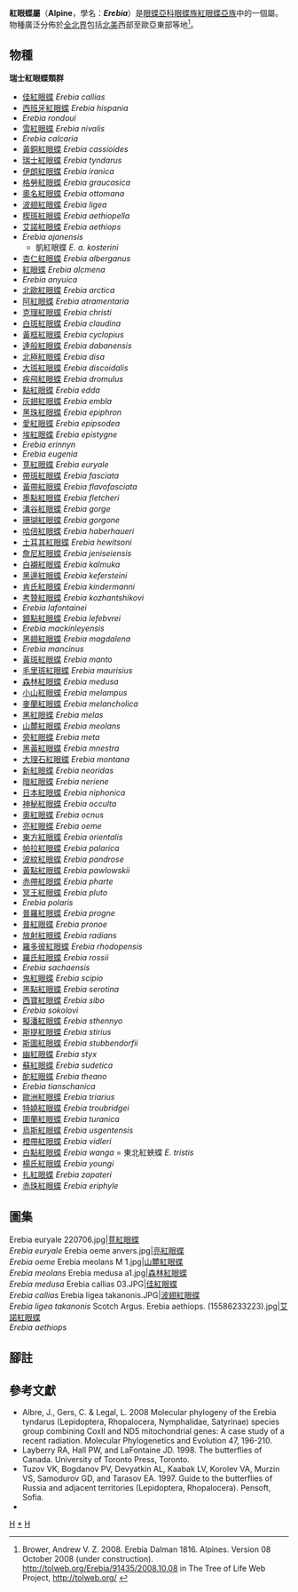 {{NoteTA
|G1=Butterfly
}}
{{Automatic Taxobox
| taxon = Erebia
| authority = Dalman, 1816
| fossil_range = {{fossilrange|32|0|earliest=37}}<small>從[[漸新世|漸新世]][[魯培爾期|魯培爾期]]至今<ref name=p2015>Peña, C., Witthauer, H., Klečková, I., Fric, Z., & Wahlberg, N. (2015). Adaptive radiations in butterflies: evolutionary history of the genus Erebia (Nymphalidae: Satyrinae). Biological Journal of the Linnean Society, 116(2), 449-467. {{en}}</ref></small>
| image = Butterfly Scotch Ringlet - İskoç Güzelesmeri - Erebia aethiops.jpg
| image_caption = [[艾諾紅眼蝶|艾諾紅眼蝶]]<br />''Erebia aethiops''
| type_species = [[波翅紅眼蝶|波翅紅眼蝶]]<br />''Papilio ligea''
| type_species_authority = (Fabricius, 1787)
| subdivision_ranks = 物種
| subdivision = 共100種，詳見正文。
| synonyms = 
* ''Epigea'' <small>Hübner 1819</small>
* ''Gorgo'' <small>Hübner 1819</small>
* ''Marica'' <small>Hübner 1819</small>
* ''Syngea'' <small>Hübner 1819</small>
* ''Phorcis'' <small>Hübner 1819</small>
* ''Oreina'' <small>Westwood 1841</small>
* 色眼蝶屬 ''Atercoloratus'' <small>Bang Haas 1938</small>
* ''Medusia'' <small>Verity 1953</small>
* ''Simplicia'' <small>Verity 1953</small>
* ''Triariia'' <small>Verity 1953</small>
* ''Truncaefalcia'' <small>Verity 1953</small>
* ''Simplospinosia'' <small>Verity 1957
}}

'''紅眼蝶屬'''（'''Alpine'''，學名：'''''Erebia'''''）是[[眼蝶亞科|眼蝶亞科]][[眼蝶族|眼蝶族]][[紅眼蝶亞族|紅眼蝶亞族]]中的一個屬。物種廣泛分佈於[[全北界|全北界]]包括[[北美|北美]]西部至歐亞東部等地<ref>Brower, Andrew V. Z. 2008. Erebia Dalman 1816. Alpines. Version 08 October 2008 (under construction). http://tolweb.org/Erebia/91435/2008.10.08 in The Tree of Life Web Project, http://tolweb.org/ {{Wayback|url=http://tolweb.org/ |date=20110515100516 }}</ref>。

== 物種 ==
'''瑞士紅眼蝶類群'''
* [[佳紅眼蝶|佳紅眼蝶]] ''Erebia callias''
* [[西班牙紅眼蝶|西班牙紅眼蝶]] ''Erebia hispania''
* ''Erebia rondoui''
* [[雪紅眼蝶|雪紅眼蝶]] ''Erebia nivalis''
* ''Erebia calcaria''
* [[黃銅紅眼蝶|黃銅紅眼蝶]] ''Erebia cassioides''
* [[瑞士紅眼蝶|瑞士紅眼蝶]] ''Erebia tyndarus''
* [[伊朗紅眼蝶|伊朗紅眼蝶]] ''Erebia iranica''
* [[格勞紅眼蝶|格勞紅眼蝶]] ''Erebia graucasica''
* [[奧名紅眼蝶|奧名紅眼蝶]] ''Erebia ottomana''
* [[波翅紅眼蝶|波翅紅眼蝶]] ''Erebia ligea''
* [[楔斑紅眼蝶|楔斑紅眼蝶]] ''Erebia aethiopella''
* [[艾諾紅眼蝶|艾諾紅眼蝶]] ''Erebia aethiops''
* ''Erebia ajanensis''
** 凱紅眼蝶 ''E. a. kosterini''
* [[杏仁紅眼蝶|杏仁紅眼蝶]] ''Erebia alberganus''
* [[紅眼蝶|紅眼蝶]] ''Erebia alcmena''
* ''Erebia anyuica''
* [[北歐紅眼蝶|北歐紅眼蝶]] ''Erebia arctica''
* [[阿紅眼蝶|阿紅眼蝶]] ''Erebia atramentaria''
* [[克理紅眼蝶|克理紅眼蝶]] ''Erebia christi''
* [[白斑紅眼蝶|白斑紅眼蝶]] ''Erebia claudina''
* [[黃框紅眼蝶|黃框紅眼蝶]] ''Erebia cyclopius''
* [[達般紅眼蝶|達般紅眼蝶]] ''Erebia dabanensis''
* [[北極紅眼蝶|北極紅眼蝶]] ''Erebia disa''
* [[大斑紅眼蝶|大斑紅眼蝶]] ''Erebia discoidalis''
* [[疾飛紅眼蝶|疾飛紅眼蝶]] ''Erebia dromulus''
* [[點紅眼蝶|點紅眼蝶]] ''Erebia edda''
* [[灰翅紅眼蝶|灰翅紅眼蝶]] ''Erebia embla''
* [[黑珠紅眼蝶|黑珠紅眼蝶]] ''Erebia epiphron''
* [[愛紅眼蝶|愛紅眼蝶]] ''Erebia epipsodea''
* [[埃紅眼蝶|埃紅眼蝶]] ''Erebia epistygne''
* ''Erebia erinnyn''
* ''Erebia eugenia''
* [[莧紅眼蝶|莧紅眼蝶]] ''Erebia euryale''
* [[帶斑紅眼蝶|帶斑紅眼蝶]] ''Erebia fasciata''
* [[黃帶紅眼蝶|黃帶紅眼蝶]] ''Erebia flavofasciata''
* [[墨點紅眼蝶|墨點紅眼蝶]] ''Erebia fletcheri''
* [[溝谷紅眼蝶|溝谷紅眼蝶]] ''Erebia gorge''
* [[珊瑚紅眼蝶|珊瑚紅眼蝶]] ''Erebia gorgone''
* [[哈倍紅眼蝶|哈倍紅眼蝶]] ''Erebia haberhaueri''
* [[土耳其紅眼蝶|土耳其紅眼蝶]] ''Erebia hewitsoni''
* [[詹尼紅眼蝶|詹尼紅眼蝶]] ''Erebia jeniseiensis''
* [[白襯紅眼蝶|白襯紅眼蝶]] ''Erebia kalmuka''
* [[黑邊紅眼蝶|黑邊紅眼蝶]] ''Erebia kefersteini''
* [[肯氏紅眼蝶|肯氏紅眼蝶]] ''Erebia kindermanni''
* [[考贊紅眼蝶|考贊紅眼蝶]] ''Erebia kozhantshikovi''
* ''Erebia lafontainei''
* [[銀點紅眼蝶|銀點紅眼蝶]] ''Erebia lefebvrei''
* ''Erebia mackinleyensis''
* [[黑翅紅眼蝶|黑翅紅眼蝶]] ''Erebia magdalena''
* ''Erebia mancinus''
* [[黃斑紅眼蝶|黃斑紅眼蝶]] ''Erebia manto''
* [[毛里斑紅眼蝶|毛里斑紅眼蝶]] ''Erebia maurisius''
* [[森林紅眼蝶|森林紅眼蝶]] ''Erebia medusa''
* [[小山紅眼蝶|小山紅眼蝶]] ''Erebia melampus''
* [[麥蘭紅眼蝶|麥蘭紅眼蝶]] ''Erebia melancholica''
* [[黑紅眼蝶|黑紅眼蝶]] ''Erebia melas''
* [[山麓紅眼蝶|山麓紅眼蝶]] ''Erebia meolans''
* [[旁紅眼蝶|旁紅眼蝶]] ''Erebia meta''
* [[黑黃紅眼蝶|黑黃紅眼蝶]] ''Erebia mnestra''
* [[大理石紅眼蝶|大理石紅眼蝶]] ''Erebia montana''
* [[新紅眼蝶|新紅眼蝶]] ''Erebia neoridas''
* [[暗紅眼蝶|暗紅眼蝶]] ''Erebia neriene''
* [[日本紅眼蝶|日本紅眼蝶]] ''Erebia niphonica''
* [[神秘紅眼蝶|神秘紅眼蝶]] ''Erebia occulta''
* [[奧紅眼蝶|奧紅眼蝶]] ''Erebia ocnus''
* [[亮紅眼蝶|亮紅眼蝶]] ''Erebia oeme''
* [[東方紅眼蝶|東方紅眼蝶]] ''Erebia orientalis''
* [[帕拉紅眼蝶|帕拉紅眼蝶]] ''Erebia palarica''
* [[波紋紅眼蝶|波紋紅眼蝶]] ''Erebia pandrose''
* [[黃點紅眼蝶|黃點紅眼蝶]] ''Erebia pawlowskii''
* [[赤帶紅眼蝶|赤帶紅眼蝶]] ''Erebia pharte''
* [[冥王紅眼蝶|冥王紅眼蝶]] ''Erebia pluto''
* ''Erebia polaris''
* [[普羅紅眼蝶|普羅紅眼蝶]] ''Erebia progne''
* [[普紅眼蝶|普紅眼蝶]] ''Erebia pronoe''
* [[放射紅眼蝶|放射紅眼蝶]] ''Erebia radians''
* [[羅多彼紅眼蝶|羅多彼紅眼蝶]] ''Erebia rhodopensis''
* [[羅氏紅眼蝶|羅氏紅眼蝶]] ''Erebia rossii''
* ''Erebia sachaensis''
* [[鬼紅眼蝶|鬼紅眼蝶]] ''Erebia scipio''
* [[黑點紅眼蝶|黑點紅眼蝶]] ''Erebia serotina''
* [[西寶紅眼蝶|西寶紅眼蝶]] ''Erebia sibo''
* ''Erebia sokolovi''
* [[擬潘紅眼蝶|擬潘紅眼蝶]] ''Erebia sthennyo''
* [[斯提紅眼蝶|斯提紅眼蝶]] ''Erebia stirius''
* [[斯圖紅眼蝶|斯圖紅眼蝶]] ''Erebia stubbendorfii''
* [[幽紅眼蝶|幽紅眼蝶]] ''Erebia styx''
* [[蘇紅眼蝶|蘇紅眼蝶]] ''Erebia sudetica''
* [[酡紅眼蝶|酡紅眼蝶]] ''Erebia theano''
* ''Erebia tianschanica''
* [[歐洲紅眼蝶|歐洲紅眼蝶]] ''Erebia triarius''
* [[特嬈紅眼蝶|特嬈紅眼蝶]] ''Erebia troubridgei''
* [[圖蘭紅眼蝶|圖蘭紅眼蝶]] ''Erebia turanica''
* [[烏斯紅眼蝶|烏斯紅眼蝶]] ''Erebia usgentensis''
* [[橙帶紅眼蝶|橙帶紅眼蝶]] ''Erebia vidleri''
* [[白點紅眼蝶|白點紅眼蝶]] ''Erebia wanga'' = 東北紅蛺蝶 ''E. tristis''
* [[楊氏紅眼蝶|楊氏紅眼蝶]] ''Erebia youngi''
* [[扎紅眼蝶|扎紅眼蝶]] ''Erebia zapateri''
* [[赤珠紅眼蝶|赤珠紅眼蝶]] ''Erebia eriphyle''

== 圖集 ==
<gallery>
Erebia euryale 220706.jpg|[[莧紅眼蝶|莧紅眼蝶]]<br />''Erebia euryale''
Erebia oeme anvers.jpg|[[亮紅眼蝶|亮紅眼蝶]]<br />''Erebia oeme''
Erebia meolans M 1.jpg|[[山麓紅眼蝶|山麓紅眼蝶]]<br />''Erebia meolans''
Erebia medusa a1.jpg|[[森林紅眼蝶|森林紅眼蝶]]<br />''Erebia medusa''
Erebia callias 03.JPG|[[佳紅眼蝶|佳紅眼蝶]]<br />''Erebia callias''
Erebia ligea takanonis.JPG|[[波翅紅眼蝶|波翅紅眼蝶]]<br />''Erebia ligea takanonis''
Scotch Argus. Erebia aethiops. (15586233223).jpg|[[艾諾紅眼蝶|艾諾紅眼蝶]]<br />''Erebia aethiops''
</gallery>

== 腳註 ==
<references/>

== 參考文獻 ==
{{Commons category| Erebia}}
* Albre, J., Gers, C. & Legal, L. 2008 Molecular phylogeny of the Erebia tyndarus (Lepidoptera, Rhopalocera, Nymphalidae, Satyrinae) species group combining CoxII and ND5 mitochondrial genes: A case study of a recent radiation. Molecular Phylogenetics and Evolution 47, 196-210.
* Layberry RA, Hall PW, and LaFontaine JD. 1998. The butterflies of Canada. University of Toronto Press, Toronto.
* Tuzov VK, Bogdanov PV, Devyatkin AL, Kaabak LV, Korolev VA, Murzin VS, Samodurov GD, and Tarasov EA. 1997. Guide to the butterflies of Russia and adjacent territories (Lepidoptera, Rhopalocera). Pensoft, Sofia.
* {{Cite book | author = 寿建新、周尧、李宇飞 | title = 《世界蝴蝶分類名錄》 | location = 中國 | publisher = 陝西科學技術出版社 | date = 2006年4月1日 | ISBN = 9787536936768 | language= zh-hans }}

{{眼蝶亞科}}

{{taxonbar}}
[[Category:_1816年描述的分类群|H]]
[[Category:紅眼蝶屬|*]]
[[Category:紅眼蝶亞族|H]]